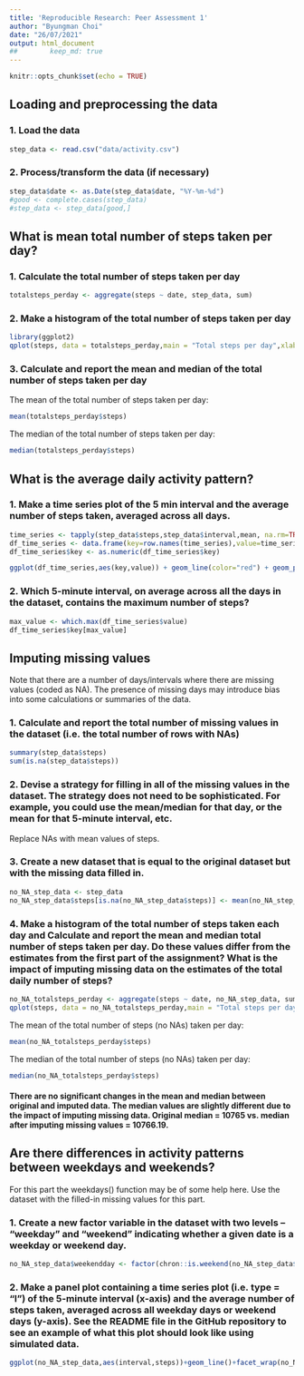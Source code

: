 ---
title: 'Reproducible Research: Peer Assessment 1'
author: "Byungman Choi"
date: "26/07/2021"
output: html_document
##        keep_md: true
---


```{r setup, include=FALSE}
knitr::opts_chunk$set(echo = TRUE)
```

## Loading and preprocessing the data

### 1. Load the data

```{r loading}
step_data <- read.csv("data/activity.csv")
```

### 2. Process/transform the data (if necessary)

```{r preprocessing}
step_data$date <- as.Date(step_data$date, "%Y-%m-%d")
#good <- complete.cases(step_data)
#step_data <- step_data[good,]
```


## What is mean total number of steps taken per day?

### 1. Calculate the total number of steps taken per day

``` {r meansteps}
totalsteps_perday <- aggregate(steps ~ date, step_data, sum)
```

### 2. Make a histogram of the total number of steps taken per day

``` {r histogramtotal}
library(ggplot2)
qplot(steps, data = totalsteps_perday,main = "Total steps per day",xlab = "Day",ylab = "Freq")
```

### 3. Calculate and report the mean and median of the total number of steps taken per day

The mean of the total number of steps taken per day:
``` {r meantotalsteps}
mean(totalsteps_perday$steps)
```

The median of the total number of steps taken per day:
``` {r mediantotalsteps}
median(totalsteps_perday$steps)
```
## What is the average daily activity pattern?

### 1. Make a time series plot of the 5 min interval and the average number of steps taken, averaged across all days.

``` {r timeseriesplot}
time_series <- tapply(step_data$steps,step_data$interval,mean, na.rm=TRUE)
df_time_series <- data.frame(key=row.names(time_series),value=time_series)
df_time_series$key <- as.numeric(df_time_series$key)

ggplot(df_time_series,aes(key,value)) + geom_line(color="red") + geom_point()
```

### 2. Which 5-minute interval, on average across all the days in the dataset, contains the maximum number of steps?

``` {r maxinterval}
max_value <- which.max(df_time_series$value)
df_time_series$key[max_value]
```

## Imputing missing values
Note that there are a number of days/intervals where there are missing values (coded as NA). The presence of missing days may introduce bias into some calculations or summaries of the data.

### 1. Calculate and report the total number of missing values in the dataset (i.e. the total number of rows with NAs)

``` {r missingsteps}
summary(step_data$steps)
sum(is.na(step_data$steps))
```

### 2. Devise a strategy for filling in all of the missing values in the dataset. The strategy does not need to be sophisticated. For example, you could use the mean/median for that day, or the mean for that 5-minute interval, etc.

Replace NAs with mean values of steps.

### 3. Create a new dataset that is equal to the original dataset but with the missing data filled in.

``` {r imputeNAs}
no_NA_step_data <- step_data
no_NA_step_data$steps[is.na(no_NA_step_data$steps)] <- mean(no_NA_step_data$steps,na.rm=TRUE)
```

### 4. Make a histogram of the total number of steps taken each day and Calculate and report the mean and median total number of steps taken per day. Do these values differ from the estimates from the first part of the assignment? What is the impact of imputing missing data on the estimates of the total daily number of steps?

``` {r no_NA_meansteps}
no_NA_totalsteps_perday <- aggregate(steps ~ date, no_NA_step_data, sum)
qplot(steps, data = no_NA_totalsteps_perday,main = "Total steps per day (no NAs)",xlab = "Day",ylab = "Freq")
```

The mean of the total number of steps (no NAs) taken per day:
``` {r meantotalsteps_no_NA}
mean(no_NA_totalsteps_perday$steps)
```

The median of the total number of steps (no NAs) taken per day:
``` {r mediantotalsteps_no_NA}
median(no_NA_totalsteps_perday$steps)
```

#### There are no significant changes in the mean and median between original and imputed data. The median values are slightly different due to the impact of imputing missing data. Original median = 10765 vs. median after imputing missing values = 10766.19.


## Are there differences in activity patterns between weekdays and weekends?
For this part the weekdays() function may be of some help here. Use the dataset with the filled-in missing values for this part.

### 1. Create a new factor variable in the dataset with two levels – “weekday” and “weekend” indicating whether a given date is a weekday or weekend day.

``` {r weekdayfactor}
no_NA_step_data$weekendday <- factor(chron::is.weekend(no_NA_step_data$date),labels = c("weekday","weekend"))
```

### 2. Make a panel plot containing a time series plot (i.e. type = "l") of the 5-minute interval (x-axis) and the average number of steps taken, averaged across all weekday days or weekend days (y-axis). See the README file in the GitHub repository to see an example of what this plot should look like using simulated data.

``` {r panelplot}
ggplot(no_NA_step_data,aes(interval,steps))+geom_line()+facet_wrap(no_NA_step_data$weekendday,nrow=2,ncol=1)+labs(y="Number of steps")
```
